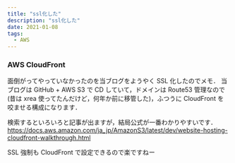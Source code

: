 ```yaml
---
title: "ssl化した"
description: "ssl化した"
date: 2021-01-08
tags:
  - AWS
---
```


### AWS CloudFront

面倒がってやっていなかったのを当ブログをようやく SSL 化したのでメモ．
当ブログは GitHub + AWS S3 で CD していて，ドメインは Route53 管理なので(昔は xrea 使ってたんだけど，何年か前に移管した)，ふつうに CloudFront を咬ませる構成になります．

検索するといろいろと記事が出ますが，結局公式が一番わかりやすいです．
https://docs.aws.amazon.com/ja_jp/AmazonS3/latest/dev/website-hosting-cloudfront-walkthrough.html

SSL 強制も CloudFront で設定できるので楽ですねー

